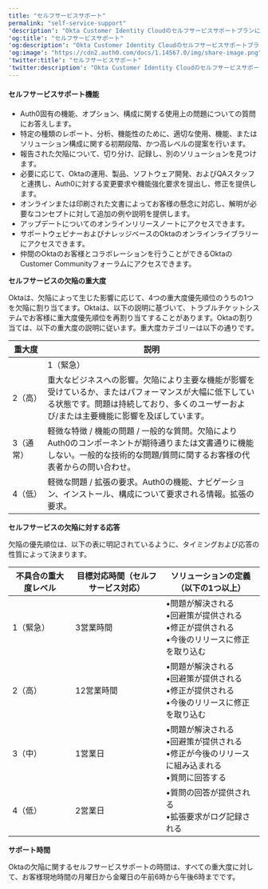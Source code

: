 ---
title: "セルフサービスサポート"
permalink: "self-service-support"
'description': "Okta Customer Identity Cloudのセルフサービスサポートプランについて説明します。"
'og:title': "セルフサービスサポート"
'og:description': "Okta Customer Identity Cloudのセルフサービスサポートプランについて説明します。"
'og:image': "https://cdn2.auth0.com/docs/1.14567.0/img/share-image.png"
'twitter:title': "セルフサービスサポート"
'twitter:description': "Okta Customer Identity Cloudのセルフサービスサポートプランについて説明します。"
---

#### セルフサービスサポート機能

* Auth0固有の機能、オプション、構成に関する使用上の問題についての質問にお答えします。
* 特定の種類のレポート、分析、機能性のために、適切な使用、機能、またはソリューション構成に関する初期段階、かつ高レベルの提案を行います。
* 報告された欠陥について、切り分け、記録し、別のソリューションを見つけます。
* 必要に応じて、Oktaの運用、製品、ソフトウェア開発、およびQAスタッフと連携し、Auth0に対する変更要求や機能強化要求を提出し、修正を提供します。
* オンラインまたは印刷された文書によってお客様の懸念に対応し、解明が必要なコンセプトに対して追加の例や説明を提供します。
* アップデートについてのオンラインリリースノートにアクセスできます。
* サポートウェビナーおよびナレッジベースのOktaのオンラインライブラリーにアクセスできます。
* 仲間のOktaのお客様とコラボレーションを行うことができるOktaのCustomer Communityフォーラムにアクセスできます。

**セルフサービスの欠陥の重大度**

Oktaは、欠陥によって生じた影響に応じて、4つの重大度優先順位のうちの1つを欠陥に割り当てます。Oktaは、以下の説明に基づいて、トラブルチケットシステムでお客様に重大度優先順位を再割り当てすることがあります。Oktaの割り当ては、以下の重大度の説明に従います。重大度カテゴリーは以下の通りです。

<table class="table"><thead>
<tr>
<th>重大度</th>
<th>説明</th>
</tr>
</thead>
<tbody>
<tr>
<td></td>
<td>1（緊急）</td>
</tr>
<tr>
<td>2（高）</td>
<td>重大なビジネスへの影響。欠陥により主要な機能が影響を受けているか、またはパフォーマンスが大幅に低下している状態です。問題は持続しており、多くのユーザーおよび/または主要機能に影響を及ぼしています。</td>
</tr>
<tr>
<td>3（通常）</td>
<td>軽微な特徴 / 機能の問題 / 一般的な質問。欠陥によりAuth0のコンポーネントが期待通りまたは文書通りに機能しない。一般的な技術的な問題/質問に関するお客様の代表者からの問い合わせ。</td>
</tr>
<tr>
<td>4（低）</td>
<td>軽微な問題 / 拡張の要求。Auth0の機能、ナビゲーション、インストール、構成について要求される情報。拡張の要求。</td>
</tr>
</tbody>
</table>

**セルフサービスの欠陥に対する応答**

欠陥の優先順位は、以下の表に明記されているように、タイミングおよび応答の性質によって決まります。

<table class="table"><thead>
<tr>
<th>不具合の重大度レベル</th>
<th>目標対応時間（セルフサービス対応）</th>
<th>ソリューションの定義（以下の1つ以上）</th>
</tr>
</thead>
<tbody>
<tr>
<td>1（緊急）</td>
<td>3営業時間</td>
<td>•問題が解決される <br/>•回避策が提供される <br/>•修正が提供される <br/>•今後のリリースに修正を取り込む</td>
</tr>
<tr>
<td>2（高）</td>
<td>12営業時間</td>
<td>•問題が解決される <br/>•回避策が提供される <br/>•修正が提供される <br/>•今後のリリースに修正を取り込む</td>
</tr>
<tr>
<td>3（中）</td>
<td>1営業日</td>
<td>•問題が解決される <br/>•回避策が提供される <br/>•修正が今後のリリースに組み込まれる<br/>•質問に回答する</td>
</tr>
<tr>
<td>4（低）</td>
<td>2営業日</td>
<td>•質問の回答が提供される <br/>•拡張要求がログ記録される</td>
</tr>
</tbody>
</table>

**サポート時間**

Oktaの欠陥に関するセルフサービスサポートの時間は、すべての重大度に対して、お客様現地時間の月曜日から金曜日の午前6時から午後6時までです。